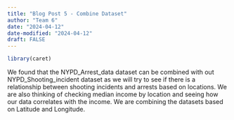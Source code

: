 ```yaml
---
title: "Blog Post 5 - Combine Dataset"
author: "Team 6"
date: "2024-04-12"
date-modified: "2024-04-12"
draft: FALSE
---
```


```r

library(caret)
```
We found that the NYPD_Arrest_data dataset can be combined with out NYPD_Shooting_incident dataset as we will try to see if there is a relationship between shooting incidents and arrests based on locations. We are also thinking of checking median income by location and seeing how our data correlates with the income. We are combining the datasets based on Latitude and Longitude.

